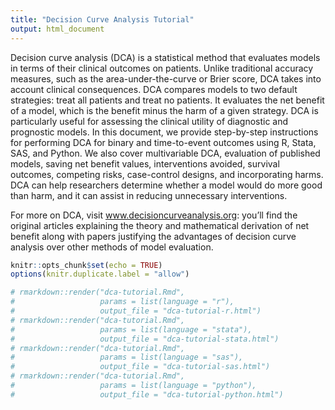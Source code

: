 ```yaml
---
title: "Decision Curve Analysis Tutorial"
output: html_document
---
```


Decision curve analysis (DCA) is a statistical method that evaluates models in terms of their clinical outcomes on patients. Unlike traditional accuracy measures, such as the area-under-the-curve or Brier score, DCA takes into account clinical consequences. DCA compares models to two default strategies: treat all patients and treat no patients. It evaluates the net benefit of a model, which is the benefit minus the harm of a given strategy. DCA is particularly useful for assessing the clinical utility of diagnostic and prognostic models. In this document, we provide step-by-step instructions for performing DCA for binary and time-to-event outcomes using R, Stata, SAS, and Python. We also cover multivariable DCA, evaluation of published models, saving net benefit values, interventions avoided, survival outcomes, competing risks, case-control designs, and incorporating harms. DCA can help researchers determine whether a model would do more good than harm, and it can assist in reducing unnecessary interventions.

For more on DCA, visit [www.decisioncurveanalysis.org](https://www.mskcc.org/departments/epidemiology-biostatistics/biostatistics/decision-curve-analysis): you'll find the original articles explaining the theory and mathematical derivation of net benefit along with papers justifying the advantages of decision curve analysis over other methods of model evaluation.


<!-- auto redirecting users to the tutorial -->
<!-- <meta http-equiv="Refresh" content="0; url='https://mskcc-epi-bio.github.io/decisioncurveanalysis'" />  -->

```r
knitr::opts_chunk$set(echo = TRUE)
options(knitr.duplicate.label = "allow")
```

```r
# rmarkdown::render("dca-tutorial.Rmd",
#                   params = list(language = "r"),
#                   output_file = "dca-tutorial-r.html")
# rmarkdown::render("dca-tutorial.Rmd",
#                   params = list(language = "stata"),
#                   output_file = "dca-tutorial-stata.html")
# rmarkdown::render("dca-tutorial.Rmd",
#                   params = list(language = "sas"),
#                   output_file = "dca-tutorial-sas.html")
# rmarkdown::render("dca-tutorial.Rmd",
#                   params = list(language = "python"),
#                   output_file = "dca-tutorial-python.html")
```

<!-- Welcome to the tutorial for Decision Curve Analysis. -->
<!-- You're being redirected to https://www.danieldsjoberg.com/dca-tutorial/dca-tutorial-r.html -->
